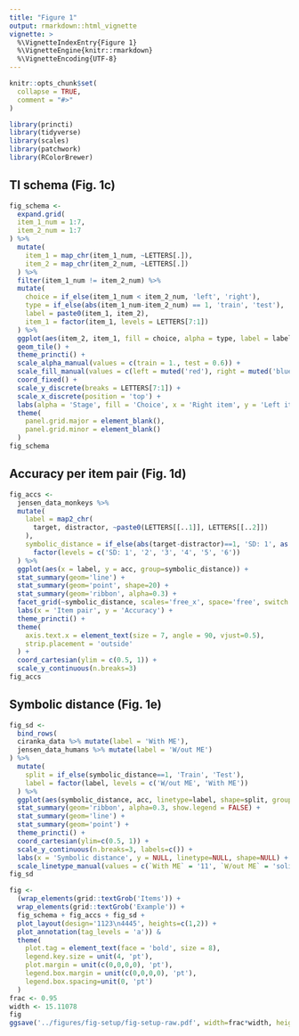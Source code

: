 ```yaml
---
title: "Figure 1"
output: rmarkdown::html_vignette
vignette: >
  %\VignetteIndexEntry{Figure 1}
  %\VignetteEngine{knitr::rmarkdown}
  %\VignetteEncoding{UTF-8}
---
```


```r
knitr::opts_chunk$set(
  collapse = TRUE,
  comment = "#>"
)
```

```r
library(princti)
library(tidyverse)
library(scales)
library(patchwork)
library(RColorBrewer)
```

## TI schema (Fig. 1c)

```r
fig_schema <-
  expand.grid(
  item_1_num = 1:7,
  item_2_num = 1:7
) %>%
  mutate(
    item_1 = map_chr(item_1_num, ~LETTERS[.]),
    item_2 = map_chr(item_2_num, ~LETTERS[.])
  ) %>%
  filter(item_1_num != item_2_num) %>%
  mutate(
    choice = if_else(item_1_num < item_2_num, 'left', 'right'),
    type = if_else(abs(item_1_num-item_2_num) == 1, 'train', 'test'),
    label = paste0(item_1, item_2),
    item_1 = factor(item_1, levels = LETTERS[7:1])
  ) %>%
  ggplot(aes(item_2, item_1, fill = choice, alpha = type, label = label)) +
  geom_tile() +
  theme_princti() +
  scale_alpha_manual(values = c(train = 1., test = 0.6)) +
  scale_fill_manual(values = c(left = muted('red'), right = muted('blue'))) +
  coord_fixed() +
  scale_y_discrete(breaks = LETTERS[7:1]) +
  scale_x_discrete(position = 'top') +
  labs(alpha = 'Stage', fill = 'Choice', x = 'Right item', y = 'Left item') +
  theme(
    panel.grid.major = element_blank(),
    panel.grid.minor = element_blank()
  )
fig_schema
```

## Accuracy per item pair (Fig. 1d)

```r
fig_accs <-
  jensen_data_monkeys %>%
  mutate(
    label = map2_chr(
      target, distractor, ~paste0(LETTERS[[..1]], LETTERS[[..2]])
    ),
    symbolic_distance = if_else(abs(target-distractor)==1, 'SD: 1', as.character(abs(target-distractor))) %>%
      factor(levels = c('SD: 1', '2', '3', '4', '5', '6'))
  ) %>%
  ggplot(aes(x = label, y = acc, group=symbolic_distance)) +
  stat_summary(geom='line') +
  stat_summary(geom='point', shape=20) +
  stat_summary(geom='ribbon', alpha=0.3) +
  facet_grid(~symbolic_distance, scales='free_x', space='free', switch = 'x') +
  labs(x = 'Item pair', y = 'Accuracy') +
  theme_princti() +
  theme(
    axis.text.x = element_text(size = 7, angle = 90, vjust=0.5),
    strip.placement = 'outside'
  ) +
  coord_cartesian(ylim = c(0.5, 1)) +
  scale_y_continuous(n.breaks=3)
fig_accs
```

## Symbolic distance (Fig. 1e)

```r
fig_sd <-
  bind_rows(
  ciranka_data %>% mutate(label = 'With ME'),
  jensen_data_humans %>% mutate(label = 'W/out ME')
) %>%
  mutate(
    split = if_else(symbolic_distance==1, 'Train', 'Test'),
    label = factor(label, levels = c('W/out ME', 'With ME'))
  ) %>%
  ggplot(aes(symbolic_distance, acc, linetype=label, shape=split, group=label)) +
  stat_summary(geom='ribbon', alpha=0.3, show.legend = FALSE) +
  stat_summary(geom='line') +
  stat_summary(geom='point') +
  theme_princti() +
  coord_cartesian(ylim=c(0.5, 1)) +
  scale_y_continuous(n.breaks=3, labels=c()) +
  labs(x = 'Symbolic distance', y = NULL, linetype=NULL, shape=NULL) +
  scale_linetype_manual(values = c(`With ME` = '11', `W/out ME` = 'solid'))
fig_sd
```

```r
fig <-
  (wrap_elements(grid::textGrob('Items')) +
  wrap_elements(grid::textGrob('Example')) +
  fig_schema + fig_accs + fig_sd +
  plot_layout(design='1123\n4445', heights=c(1,2)) +
  plot_annotation(tag_levels = 'a')) &
  theme(
    plot.tag = element_text(face = 'bold', size = 8),
    legend.key.size = unit(4, 'pt'),
    plot.margin = unit(c(0,0,0,0), 'pt'),
    legend.box.margin = unit(c(0,0,0,0), 'pt'),
    legend.box.spacing=unit(0, 'pt')
  )
frac <- 0.95
width <- 15.11078
fig
ggsave('../figures/fig-setup/fig-setup-raw.pdf', width=frac*width, height=4/7*frac*width, units = "cm")
```
